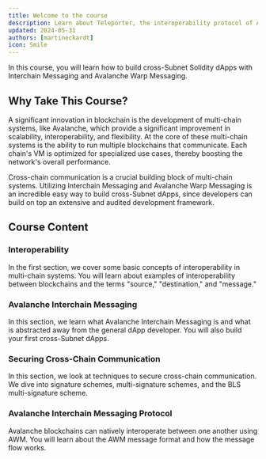 ```yaml
---
title: Welcome to the course
description: Learn about Teleporter, the interoperability protocol of Avalanche.
updated: 2024-05-31
authors: [martineckardt]
icon: Smile
---
```


In this course, you will learn how to build cross-Subnet Solidity dApps with Interchain Messaging and Avalanche Warp Messaging.

## Why Take This Course?

A significant innovation in blockchain is the development of multi-chain systems, like Avalanche, which provide a significant improvement in scalability, interoperability, and flexibility. At the core of these multi-chain systems is the ability to run multiple blockchains that communicate. Each chain's VM is optimized for specialized use cases, thereby boosting the network's overall performance.

Cross-chain communication is a crucial building block of multi-chain systems. Utilizing Interchain Messaging and Avalanche Warp Messaging is an incredible easy way to build cross-Subnet dApps, since developers can build on top an extensive and audited development framework. 

## Course Content

### Interoperability 

In the first section, we cover some basic concepts of interoperability in multi-chain systems. You will learn about examples of interoperability between blockchains and the terms "source," "destination," and "message."

### Avalanche Interchain Messaging

In this section, we learn what Avalanche Interchain Messaging is and what is abstracted away from the general dApp developer. You will also build your first cross-Subnet dApps.

### Securing Cross-Chain Communication

In this section, we look at techniques to secure cross-chain communication. We dive into signature schemes, multi-signature schemes, and the BLS multi-signature scheme.

### Avalanche Interchain Messaging Protocol

Avalanche blockchains can natively interoperate between one another using AWM. You will learn about the AWM message format and how the message flow works.